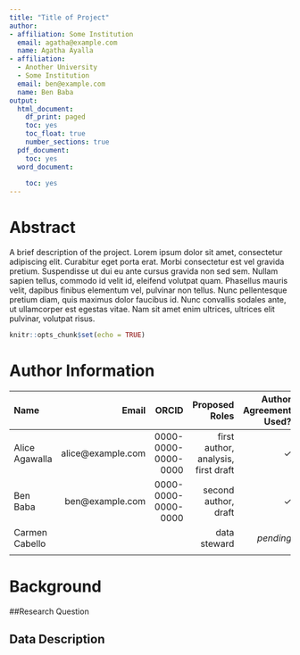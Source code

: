 ```yaml
---
title: "Title of Project"
author:
- affiliation: Some Institution
  email: agatha@example.com
  name: Agatha Ayalla
- affiliation:
  - Another University
  - Some Institution
  email: ben@example.com
  name: Ben Baba
output:
  html_document:
    df_print: paged
    toc: yes
    toc_float: true
    number_sections: true
  pdf_document:
    toc: yes
  word_document:
    
    toc: yes
---
```

# Abstract
  A brief description of the project. Lorem ipsum dolor sit amet, consectetur adipiscing elit. Curabitur eget porta erat. Morbi consectetur est vel gravida pretium. Suspendisse ut dui eu ante cursus gravida non sed sem. Nullam sapien tellus, commodo id velit id, eleifend volutpat quam. Phasellus mauris velit, dapibus finibus elementum vel, pulvinar non tellus. Nunc pellentesque pretium diam, quis maximus dolor faucibus id. Nunc convallis sodales ante, ut ullamcorper est egestas vitae. Nam sit amet enim ultrices, ultrices elit pulvinar, volutpat risus.

<!--Since this a secondary data preregistration, you may already have some descriptives you'd like to include in the report. Load the data and any packages below-->
```r
knitr::opts_chunk$set(echo = TRUE)

```


# Author Information
<!--Add information below. The table lines may not look pretty but it'll format fine -->

|  Name                    | Email                       | ORCID                | Proposed Roles                        |Author Agreement Used?|
|:-------------------------|----------------------------:|---------------------:|--------------------------------------:|---------------------:|
|Alice Agawalla            |alice@example.com            |0000-0000-0000-0000	  |   first author, analysis, first draft |$\checkmark$          |
|Ben Baba                  |ben@example.com              |0000-0000-0000-0000   |   second author, draft                |$\checkmark$          |
|Carmen Cabello            |                             |                      |   data steward                        |*pending*             |
|                          |                             |                      |                                       |                      |

# Background

##Research Question

## Data Description
